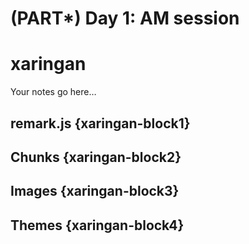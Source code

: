 # (PART\*) Day 1: AM session {-}

# xaringan

Your notes go here...

## remark.js {xaringan-block1}

## Chunks {xaringan-block2}

## Images {xaringan-block3}

## Themes {xaringan-block4}

